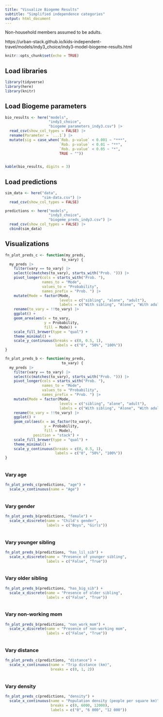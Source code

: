 ```yaml
---
title: "Visualize Biogeme Results"
subtitle: "Simplified independence categories"
output: html_document
---
```


Non-household members assumed to be adults.

https://urban-stack.github.io/kids-independent-travel/models/indy3_choice/indy3-model-biogeme-results.html

```r
knitr::opts_chunk$set(echo = TRUE)
```

## Load libraries

```r
library(tidyverse)
library(here)
library(knitr)
```

## Load Biogeme parameters

```r
bio_results <- here("models",
                    "indy3_choice",
                    "biogeme_parameters_indy3.csv") |>
  read_csv(show_col_types = FALSE) |>
  rename(Parameter = `...1`) |>
  mutate(sig = case_when(`Rob. p-value` < 0.001 ~ "***",
                         `Rob. p-value` < 0.01 ~ "**",
                         `Rob. p-value` < 0.05 ~ "*",
                         TRUE ~ ""))
  

kable(bio_results, digits = 3)
```

## Load predictions

```r
sim_data <- here("data",
                 "sim-data.csv") |>
  read_csv(show_col_types = FALSE)

predictions <- here("models",
                    "indy3_choice",
                    "biogeme_preds_indy3.csv") |>
  read_csv(show_col_types = FALSE) |>
  cbind(sim_data)
```

## Visualizations

```r
fn_plot_preds_c <- function(my_preds,
                          to_vary) {
  my_preds |>
    filter(vary == to_vary) |>
    select(c(matches(to_vary), starts_with("Prob. "))) |>
    pivot_longer(cols = starts_with("Prob. "),
                 names_to = "Mode",
                 values_to = "Probability",
                 names_prefix = "Prob. ") |>
    mutate(Mode = factor(Mode, 
                         levels = c("sibling", "alone", "adult"),
                         labels = c("With sibling", "Alone", "With adult"))) |>
    rename(to_vary = !!to_vary) |>
    ggplot() +
    geom_area(aes(x = to_vary,
                  y = Probability,
                  fill = Mode)) +
    scale_fill_brewer(type = "qual") +
    theme_minimal() +
    scale_y_continuous(breaks = c(0, 0.5, 1),
                       labels = c("0", "50%", "100%")) 
}

fn_plot_preds_b <- function(my_preds,
                          to_vary) {
  my_preds |>
    filter(vary == to_vary) |>
    select(c(matches(to_vary), starts_with("Prob. "))) |>
    pivot_longer(cols = starts_with("Prob. "),
                 names_to = "Mode",
                 values_to = "Probability",
                 names_prefix = "Prob. ") |>
    mutate(Mode = factor(Mode, 
                         levels = c("sibling", "alone", "adult"),
                         labels = c("With sibling", "Alone", "With adult"))) |>
    rename(to_vary = !!to_vary) |>
    ggplot() +
    geom_col(aes(x = as_factor(to_vary),
                  y = Probability,
                  fill = Mode),
             position = "stack") +
    scale_fill_brewer(type = "qual") +
    theme_minimal() +
    scale_y_continuous(breaks = c(0, 0.5, 1),
                       labels = c("0", "50%", "100%")) 
}
  
```

### Vary age

```r
fn_plot_preds_c(predictions, "age") +
  scale_x_continuous(name = "Age") 
  
```

### Vary gender

```r
fn_plot_preds_b(predictions, "female") +
  scale_x_discrete(name = "Child's gender",
                   labels = c("Boys", "Girls"))
  
```

### Vary younger sibling

```r
fn_plot_preds_b(predictions, "has_lil_sib") +
  scale_x_discrete(name = "Presence of younger sibling",
                   labels = c("False", "True"))
  
```

### Vary older sibling

```r
fn_plot_preds_b(predictions, "has_big_sib") +
  scale_x_discrete(name = "Presence of older sibling",
                   labels = c("False", "True"))
  
```

### Vary non-working mom

```r
fn_plot_preds_b(predictions, "non_work_mom") +
  scale_x_discrete(name = "Presence of non-working mom",
                   labels = c("False", "True"))
  
```

### Vary distance

```r
fn_plot_preds_c(predictions, "distance") +
  scale_x_continuous(name = "Trip distance (km)",
                     breaks = c(0, 1, 2)) 
  
```

### Vary density

```r
fn_plot_preds_c(predictions, "density") +
  scale_x_continuous(name = "Population density (people per square km)",
                     breaks = c(0, 6000, 12000),
                     labels = c("0", "6 000", "12 000")) 
  
```
